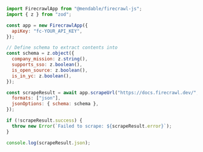 ```js Node
import FirecrawlApp from "@mendable/firecrawl-js";
import { z } from "zod";

const app = new FirecrawlApp({
  apiKey: "fc-YOUR_API_KEY",
});

// Define schema to extract contents into
const schema = z.object({
  company_mission: z.string(),
  supports_sso: z.boolean(),
  is_open_source: z.boolean(),
  is_in_yc: z.boolean(),
});

const scrapeResult = await app.scrapeUrl("https://docs.firecrawl.dev/", {
  formats: ["json"],
  jsonOptions: { schema: schema },
});

if (!scrapeResult.success) {
  throw new Error(`Failed to scrape: ${scrapeResult.error}`);
}

console.log(scrapeResult.json);
```
